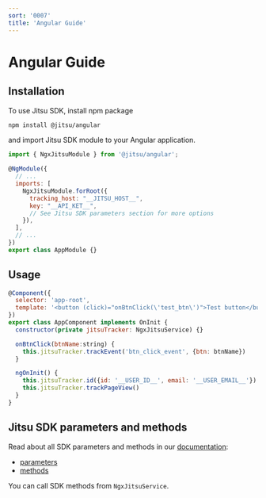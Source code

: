 ```yaml
---
sort: '0007'
title: 'Angular Guide'
---
```


# Angular Guide

## Installation

To use Jitsu SDK, install npm package

```bash
npm install @jitsu/angular
```

and import Jitsu SDK module to your Angular application.

```javascript
import { NgxJitsuModule } from '@jitsu/angular';

@NgModule({
  // ...
  imports: [
    NgxJitsuModule.forRoot({
      tracking_host: "__JITSU_HOST__",
      key: "__API_KET__",
      // See Jitsu SDK parameters section for more options
    }),
  ],
  // ...
})
export class AppModule {}
```

## Usage

```javascript
@Component({
  selector: 'app-root',
  template: '<button (click)="onBtnClick(\'test_btn\')">Test button</button>',
})
export class AppComponent implements OnInit {
  constructor(private jitsuTracker: NgxJitsuService) {}

  onBtnClick(btnName:string) {
    this.jitsuTracker.trackEvent('btn_click_event', {btn: btnName})
  }

  ngOnInit() {
    this.jitsuTracker.id({id: '__USER_ID__', email: '__USER_EMAIL__'})
    this.jitsuTracker.trackPageView()
  }
}
```

## Jitsu SDK parameters and methods

Read about all SDK parameters and methods in our [documentation](/docs/sending-data/js-sdk):
* [parameters](/docs/sending-data/js-sdk/parameters-reference)
* [methods](/docs/sending-data/js-sdk/methods-reference)

You can call SDK methods from `NgxJitsuService`.